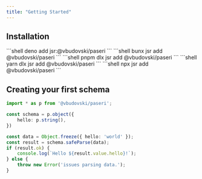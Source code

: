 ```yaml
---
title: "Getting Started"
---
```



## Installation

<Tabs syncKey="packageManager">
    <TabItem label="Deno">
        ```shell
        deno add jsr:@vbudovski/paseri
        ```
    </TabItem>
    <TabItem label="Bun">
        ```shell
        bunx jsr add @vbudovski/paseri
        ```
    </TabItem>
    <TabItem label="pnpm">
        ```shell
        pnpm dlx jsr add @vbudovski/paseri
        ```
    </TabItem>
    <TabItem label="yarn">
        ```shell
        yarn dlx jsr add @vbudovski/paseri
        ```
    </TabItem>
    <TabItem label="npm">
        ```shell
        npx jsr add @vbudovski/paseri
        ```
    </TabItem>
</Tabs>


## Creating your first schema

```typescript
import * as p from '@vbudovski/paseri';

const schema = p.object({
    hello: p.string(),
})

const data = Object.freeze({ hello: 'world' });
const result = schema.safeParse(data);
if (result.ok) {
    console.log(`Hello ${result.value.hello}!`);
} else {
    throw new Error('issues parsing data.');
}
```
